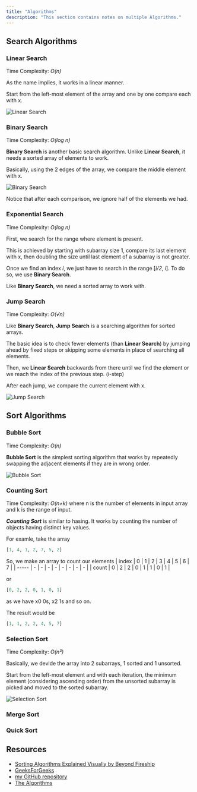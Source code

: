 ```yaml
---
title: "Algorithms"
description: "This section contains notes on multiple Algorithms."
---
```



## Search Algorithms

### Linear Search

Time Complexity: *O(n)*

As the name implies, it works in a linear manner.

Start from the left-most element of the array and one by one compare each with x.

![Linear Search](https://raw.githubusercontent.com/Stratis-Dermanoutsos/Full-Stack-Notes/main/Images/Linear-Search.png)

### Binary Search

Time Complexity: *O(log n)*

**Binary Search** is another basic search algorithm. Unlike **Linear Search**, it needs a sorted array of elements to work.

Basically, using the 2 edges of the array, we compare the middle element with x.

<Gist gistCode="2b192ecdd9213f18fca22b72c30fab2e" fileName="algorithm-search-binary" />

![Binary Search](https://raw.githubusercontent.com/Stratis-Dermanoutsos/Full-Stack-Notes/main/Images/Binary-Search.png)

Notice that after each comparison, we ignore half of the elements we had.

### Exponential Search

Time Complexity: *O(log n)*

First, we search for the range where element is present.

This is achieved by starting with subarray size 1, compare its last element with x, then doubling the size until last element of a subarray is not greater.

Once we find an index *i*, we just have to search in the range [*i/2*, *i*]. To do so, we use **Binary Search**.

Like **Binary Search**, we need a sorted array to work with.

### Jump Search

Time Complexity: *O(√n)*

Like **Binary Search**, **Jump Search** is a searching algorithm for sorted arrays.

The basic idea is to check fewer elements (than **Linear Search**) by jumping ahead by fixed steps or skipping some elements in place of searching all elements.

Then, we **Linear Search** backwards from there until we find the element or we reach the index of the previous step. (i-step)

After each jump, we compare the current element with x.

<Gist gistCode="2b192ecdd9213f18fca22b72c30fab2e" fileName="algorithm-search-jump" />

![Jump Search](https://raw.githubusercontent.com/Stratis-Dermanoutsos/Full-Stack-Notes/main/Images/Jump-Search.jpg)

## Sort Algorithms

### Bubble Sort

Time Complexity: *O(n)*

**Bubble Sort** is the simplest sorting algorithm that works by repeatedly swapping the adjacent elements if they are in wrong order.

![Bubble Sort](https://raw.githubusercontent.com/Stratis-Dermanoutsos/Full-Stack-Notes/main/Images/Bubble-Sort.png)

### Counting Sort

Time Complexity: *O(n+k)* where n is the number of elements in input array and k is the range of input.

***Counting Sort*** is similar to hasing. It works by counting the number of objects having distinct key values.

For examle, take the array

```python
[1, 4, 1, 2, 7, 5, 2]
```

So, we make an array to count our elements
| index | 0 | 1 | 2 | 3 | 4 | 5 | 6 | 7 |
| ----- | - | - | - | - | - | - | - | - |
| count | 0 | 2 | 2 | 0 | 1 | 1 | 0 | 1 |

or

```python
[0, 2, 2, 0, 1, 0, 1]
```

as we have x0 0s, x2 1s and so on.

The result would be

```python
[1, 1, 2, 2, 4, 5, 7]
```

### Selection Sort

Time Complexity: *O(n²)*

Basically, we devide the array into 2 subarrays, 1 sorted and 1 unsorted.

Start from the left-most element and with each iteration, the minimum element (considering ascending order) from the unsorted subarray is picked and moved to the sorted subarray.

![Selection Sort](https://raw.githubusercontent.com/Stratis-Dermanoutsos/Full-Stack-Notes/main/Images/Selection-Sort.png)

### Merge Sort

<Todo client:visible issue="56" />

### Quick Sort

<Todo client:visible issue="56" />

## Resources

- [Sorting Algorithms Explained Visually by Beyond Fireship](https://youtu.be/RfXt_qHDEPw)
- [GeeksForGeeks](https://www.geeksforgeeks.org/fundamentals-of-algorithms/)
- [my GitHub repository](https://github.com/Stratis-Dermanoutsos/Algorithms-C-Sharp/)
- [The Algorithms](https://github.com/TheAlgorithms)
